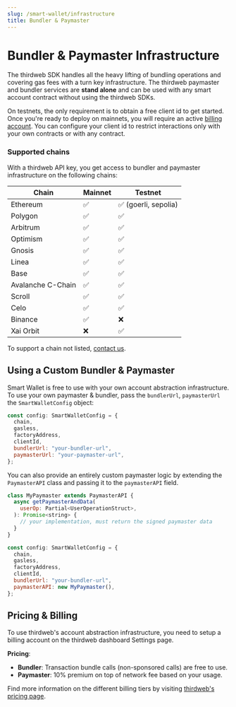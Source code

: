```yaml
---
slug: /smart-wallet/infrastructure
title: Bundler & Paymaster
---
```


# Bundler & Paymaster Infrastructure

The thirdweb SDK handles all the heavy lifting of bundling operations and covering gas fees with a turn key infrastructure.
The thirdweb paymaster and bundler services are **stand alone** and can be used with any smart account contract without using the thirdweb SDKs.

On testnets, the only requirement is to obtain a free client id to get started.
Once you're ready to deploy on mainnets, you will require an active [billing account](https://thirdweb.com/dashboard/settings).
You can configure your client id to restrict interactions only with your own contracts or with any contract.

### Supported chains

With a thirdweb API key, you get access to bundler and paymaster infrastructure on the following chains:

| Chain             | Mainnet | Testnet              |
| ----------------- | ------- | -------------------- |
| Ethereum          | ✅      | ✅ (goerli, sepolia) |
| Polygon           | ✅      | ✅                   |
| Arbitrum          | ✅      | ✅                   |
| Optimism          | ✅      | ✅                   |
| Gnosis            | ✅      | ✅                   |
| Linea             | ✅      | ✅                   |
| Base              | ✅      | ✅                   |
| Avalanche C-Chain | ✅      | ✅                   |
| Scroll            | ✅      | ✅                   |
| Celo              | ✅      | ✅                   |
| Binance           | ✅      | ❌                   |
| Xai Orbit         | ❌      | ✅                   |

To support a chain not listed, [contact us](https://thirdweb.typeform.com/to/Q93CVgUc?typeform-source=thirdweb-www-git-mariano-ftd-1670.thirdweb-preview.com).

## Using a Custom Bundler & Paymaster

Smart Wallet is free to use with your own account abstraction infrastructure. To use your own paymaster & bundler,
pass the `bundlerUrl`, `paymasterUrl` the `SmartWalletConfig` object:

```javascript
const config: SmartWalletConfig = {
  chain,
  gasless,
  factoryAddress,
  clientId,
  bundlerUrl: "your-bundler-url",
  paymasterUrl: "your-paymaster-url",
};
```

You can also provide an entirely custom paymaster logic by extending the `PaymasterAPI` class and passing it to the `paymasterAPI` field.

```javascript
class MyPaymaster extends PaymasterAPI {
  async getPaymasterAndData(
    userOp: Partial<UserOperationStruct>,
  ): Promise<string> {
    // your implementation, must return the signed paymaster data
  }
}

const config: SmartWalletConfig = {
  chain,
  gasless,
  factoryAddress,
  clientId,
  bundlerUrl: "your-bundler-url",
  paymasterAPI: new MyPaymaster(),
};
```

## Pricing & Billing

To use thirdweb's account abstraction infrastructure, you need to setup a billing account on the thirdweb dashboard Settings page.

**Pricing**:

- **Bundler**: Transaction bundle calls (non-sponsored calls) are free to use.
- **Paymaster**: 10% premium on top of network fee based on your usage.

Find more information on the different billing tiers by visiting [thirdweb's pricing page](https://thirdweb.com/pricing).
